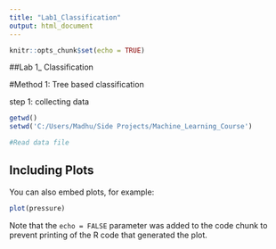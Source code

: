 ```yaml
---
title: "Lab1_Classification"
output: html_document
---
```


```r
knitr::opts_chunk$set(echo = TRUE)
```

##Lab 1_ Classification

#Method 1: Tree based classification

step 1: collecting data 

```r
getwd()
setwd('C:/Users/Madhu/Side Projects/Machine_Learning_Course')

#Read data file

```

## Including Plots

You can also embed plots, for example:

```r
plot(pressure)
```

Note that the `echo = FALSE` parameter was added to the code chunk to prevent printing of the R code that generated the plot.
